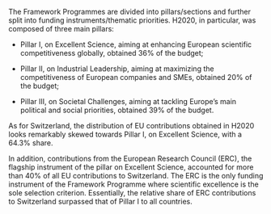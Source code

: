 The Framework Programmes are divided into pillars/sections and further split into funding instruments/thematic priorities.  H2020, in particular, was composed of three main pillars:

  - Pillar I, on Excellent Science, aiming at enhancing European scientific competitiveness globally, obtained 36% of the budget;

  - Pillar II, on Industrial Leadership, aiming at maximizing the competitiveness of European companies and SMEs, obtained 20% of the budget;
  
  - Pillar III, on Societal Challenges, aiming at tackling Europe’s main political and social priorities, obtained 39% of the budget.

As for Switzerland, the distribution of EU contributions obtained in H2020 looks remarkably skewed towards Pillar I, on Excellent Science, with a 64.3% share.

In addition, contributions from the European Research Council (ERC), the flagship instrument of the pillar on Excellent Science, accounted for more than 40% of all EU contributions to Switzerland. The ERC is the only funding instrument of the Framework Programme where scientific excellence is the sole selection criterion. Essentially, the relative share of ERC contributions to Switzerland surpassed that of Pillar I to all countries.
